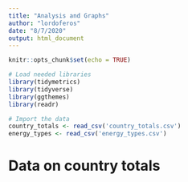 ```yaml
---
title: "Analysis and Graphs"
author: "lordoferos"
date: "8/7/2020"
output: html_document
---
```


```r
knitr::opts_chunk$set(echo = TRUE)
```

```r
# Load needed libraries
library(tidymetrics)
library(tidyverse)
library(ggthemes)
library(readr)
```

```r
# Import the data
country_totals <- read_csv('country_totals.csv')
energy_types <- read_csv('energy_types.csv')
```


# Data on country totals
```r

```

